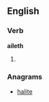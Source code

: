 ==English==

===Verb===
'''aileth'''

# {{archaic third-person singular of|ail}}

===Anagrams===
* [[halite#English|halite]]